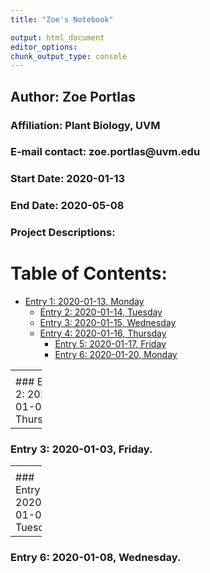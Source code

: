 ```yaml
---
title: "Zoe's Notebook"

output: html_document
editor_options: 
chunk_output_type: console
---
```


## Author: Zoe Portlas
### Affiliation: Plant Biology, UVM
### E-mail contact: zoe.portlas@uvm.edu


### Start Date: 2020-01-13
### End Date: 2020-05-08
### Project Descriptions:

# Table of Contents:  
  * [Entry 1: 2020-01-13, Monday](#id-section1)
      * [Entry 2: 2020-01-14, Tuesday](#id-section2)
    * [Entry 3: 2020-01-15, Wednesday](#id-section3)
     * [Entry 4: 2020-01-16, Thursday](#id-section4)
       * [Entry 5: 2020-01-17, Friday](#id-section5)
       * [Entry 6: 2020-01-20, Monday](#id-section6)
       

------
<div id='id-section1'/>   

### Entry 1: 2020-01-01, Wednesday.   



------
<div id='id-section2'/>   

### Entry 2: 2020-01-02, Thursday.   



------
<div id='id-section3'/>   

### Entry 3: 2020-01-03, Friday.   



------
<div id='id-section4'/>   

### Entry 4: 2020-01-06, Monday.   



------
<div id='id-section5'/>   

### Entry 5: 2020-01-07, Tuesday.   



------
<div id='id-section6'/>   

### Entry 6: 2020-01-08, Wednesday.   


